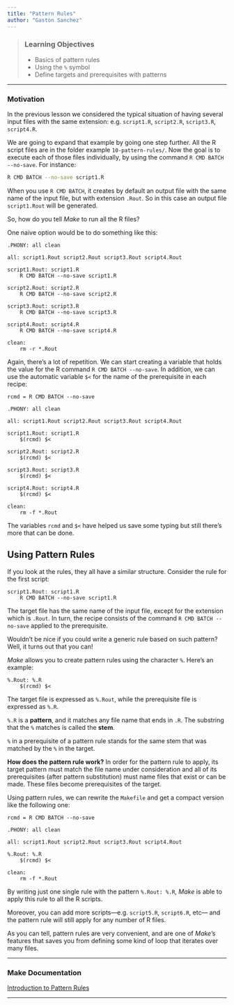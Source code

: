```yaml
---
title: "Pattern Rules"
author: "Gaston Sanchez"
---
```


> ### Learning Objectives
>
> * Basics of pattern rules
> * Using the `%` symbol
> * Define targets and prerequisites with patterns

-----


### Motivation

In the previous lesson we considered the typical situation of having several 
input files with the same extension: e.g.
`script1.R`, `script2.R`, `script3.R`, `script4.R`.

We are going to expand that example by going one step further. All the R 
script files are in the folder example `10-pattern-rules/`. Now the goal
is to execute each of those files individually, by using the command 
`R CMD BATCH --no-save`. For instance:
```bash
R CMD BATCH --no-save script1.R
```

When you use `R CMD BATCH`, it creates by default an output file with the same 
name of the input file, but with extension `.Rout`. So in this case
an output file `script1.Rout` will be generated.


So, how do you tell _Make_ to run all the R files?

One naive option would be to do something like this:
```make
.PHONY: all clean

all: script1.Rout script2.Rout script3.Rout script4.Rout

script1.Rout: script1.R
	R CMD BATCH --no-save script1.R

script2.Rout: script2.R
	R CMD BATCH --no-save script2.R

script3.Rout: script3.R
	R CMD BATCH --no-save script3.R

script4.Rout: script4.R
	R CMD BATCH --no-save script4.R

clean:
	rm -r *.Rout
```


Again, there's a lot of repetition. We can start creating a variable that
holds the value for the R command `R CMD BATCH --no-save`. In addition,
we can use the automatic variable `$<` for the name of the prerequisite
in each recipe:
```make
rcmd = R CMD BATCH --no-save

.PHONY: all clean

all: script1.Rout script2.Rout script3.Rout script4.Rout

script1.Rout: script1.R
	$(rcmd) $<

script2.Rout: script2.R
	$(rcmd) $<

script3.Rout: script3.R
	$(rcmd) $<

script4.Rout: script4.R
	$(rcmd) $<

clean:
	rm -f *.Rout
```


The variables `rcmd` and `$<` have helped us save some typing but still 
there's more that can be done.


## Using Pattern Rules

If you look at the rules, they all have a similar structure. Consider the 
rule for the first script:
```make
script1.Rout: script1.R
	R CMD BATCH --no-save script1.R
```

The target file has the same name of the input file, except for the 
extension which is `.Rout`. In turn, the recipe consists of the command 
`R CMD BATCH --no-save` applied to the prerequisite.

Wouldn't be nice if you could write a generic rule based on such pattern?
Well, it turns out that you can!

_Make_ allows you to create pattern rules using the character `%`. Here's
an example:
```make
%.Rout: %.R
	$(rcmd) $<
```

The target file is expressed as `%.Rout`, while the prerequisite file is
expressed as `%.R`. 

`%.R` is a __pattern__, and it matches any file name that ends in `.R`.
The substring that the `%` matches is called the __stem__.

`%` in a prerequisite of a pattern rule stands for the same stem that was 
matched by the `%` in the target. 

__How does the pattern rule work?__ In order for the pattern rule to apply, 
its target pattern must match the file name under consideration and all of its 
prerequisites (after pattern substitution) must name files that exist or 
can be made. These files become prerequisites of the target.

Using pattern rules, we can rewrite the `Makefile` and get a compact
version like the following one:
```make
rcmd = R CMD BATCH --no-save

.PHONY: all clean

all: script1.Rout script2.Rout script3.Rout script4.Rout

%.Rout: %.R
	$(rcmd) $<

clean:
	rm -f *.Rout
```

By writing just one single rule with the pattern `%.Rout: %.R`, _Make_ is
able to apply this rule to all the R scripts.

Moreover, you can add more scripts---e.g. `script5.R`, `script6.R`, etc---
and the pattern rule will still apply for any number of R files.

As you can tell, pattern rules are very convenient, and are one of
 _Make_'s features that saves you from defining some kind of loop that
 iterates over many files.

-----

### Make Documentation

[Introduction to Pattern Rules](https://www.gnu.org/software/make/manual/html_node/Pattern-Intro.html#Pattern-Intro)

-----
